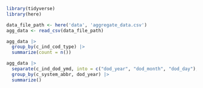 ```r
library(tidyverse)
library(here)

data_file_path <- here('data', 'aggregate_data.csv')
agg_data <- read_csv(data_file_path)

agg_data |> 
  group_by(c_ind_cod_type) |>
  summarize(count = n())

agg_data |> 
  separate(c_ind_dod_ymd, into = c("dod_year", "dod_month", "dod_day"), sep = "-") |>
  group_by(c_system_abbr, dod_year) |> 
  summarize()
```
